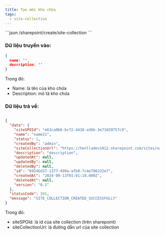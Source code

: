 ```yaml
---
title: Tạo mới kho chứa
tags:
  - site-collection
---
```


<Admonition type="info" title="POST">
  ```json
  /sharepoint/create/site-collection
  ```
</Admonition>

### Dữ liệu truyền vào:

```json
{
  name: '',
  description: ''
}
```

Trong đó:

* Name: là tên của kho chứa
* Description: mô tả kho chứa

###

### Dữ liệu trả về:

```json

{
  "data": {
    "siteSPOId": "e63ca0b6-bcf2-4410-a36b-3e71659757c9",
    "name": "name21",
    "status": 1,
    "createdBy": "admin",
    "siteCollectionUrl": "https://henlladev1812.sharepoint.com/sites/name21",
    "description": "description",
    "updatedAt": null,
    "updatedBy": null,
    "deletedBy": null,
    "id": "6924bd37-1377-499a-afb0-7c4e786232e7",
    "createdAt": "2024-09-13T01:01:10.000Z",
    "deletedAt": null,
    "version": "0.1"
  },
  "statusCode": 201,
  "message": "SITE_COLLECTION_CREATED_SUCCESSFULLY"
}
```

Trong đó: 

* siteSPOId: là id của site collection (trên sharepoint)
* siteCollectionUrl: là đường dẫn url của site collection
